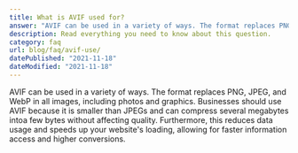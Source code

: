 ```yaml
---
title: What is AVIF used for?
answer: "AVIF can be used in a variety of ways. The format replaces PNG, JPEG, and WebP in all images, including photos and graphics. Businesses should use AVIF because it is smaller than JPEGs and can compress several megabytes intoa few bytes without affecting quality. Furthermore, this reduces data usage and speeds up your website's loading, allowing for faster information access and higher conversions."
description: Read everything you need to know about this question.
category: faq
url: blog/faq/avif-use/
datePublished: "2021-11-18"
dateModified: "2021-11-18"
---
```


AVIF can be used in a variety of ways. The format replaces PNG, JPEG, and WebP in all images, including photos and graphics. Businesses should use AVIF because it is smaller than JPEGs and can compress several megabytes intoa few bytes without affecting quality. Furthermore, this reduces data usage and speeds up your website's loading, allowing for faster information access and higher conversions.

